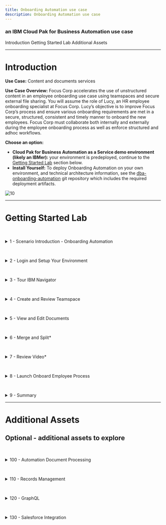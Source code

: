 ```yaml
---
title: Onboarding Automation use case
description: Onboarding Automation use case
---
```


### an IBM Cloud Pak for Business Automation use case

<AnchorLinks>
  <AnchorLink>Introduction</AnchorLink>
  <AnchorLink>Getting Started Lab</AnchorLink>
  <AnchorLink>Additional Assets</AnchorLink>
</AnchorLinks>

***

# Introduction

**Use Case:** Content and documents services

**Use Case Overview:** Focus Corp accelerates the use of unstructured content in an employee onboarding use case using teamspaces and secure external file sharing. You will assume the role of Lucy, an HR employee onboarding specialist at Focus Corp. Lucy’s objective is to improve Focus Corp’s process and ensure various onboarding requirements are met in a secure, structured, consistent and timely manner to onboard the new employees.  Focus Corp must collaborate both internally and externally during the employee onboarding process as well as enforce structured and adhoc workflows. 

**Choose an option:**

  * **Cloud Pak for Business Automation as a Service demo environment (likely an IBMer):** your environment is predeployed, continue to the [Getting Started Lab](#getting-started-lab) section below.
  * **Install Yourself:** To deploy Onboarding Automation on your own environment, and technical architecture information, see the <a href="https://github.com/ibm-cloud-architecture/dba-onboarding-automation" target="_blank">dba-onboarding-automation</a> git repository which includes the required deployment artifacts.

 ![10](./images/010-Intro-OnboardingAutomation.png)

***

# Getting Started Lab

<a name="lab-section-1"></a>
<br/>
<details>
<summary>1 - Scenario Introduction - Onboarding Automation</summary>

<br/>

**Use Case Overview**

<br/>

Employee applicant (John Doe) submitted an employee application and Video Interview along with other materials as part of the employment application process.  During this process, HR processors initially reviewed the employment application making comments and annotations on the document along with entering video bookmarks, allowing additional reviewers to quickly locate key responses.  Lucy along with other reviewers are able to review all the information and documents pertaining to applicant John Doe in the teamspace in a consistent and secure manner using an intuitive user-interface. Some of the information such as the applicant's SSN is available on some of the documents but they are redacted so that only reviewers with the appropriate permission are able to see the redacted content.  The use of video bookmarks also allows Lucy to quickly jump to key sections of the video without necessarily having to watch the entire video.  Finally, Lucy is able to integrate with IBM Business Automation Workflow to launch additional manual and automated processes.

<br/>

**Discovery Map**

<br/>

![1](./images/000-Intro-DiscoveryMap.png)

<br/>

[Go to top](#lab-section-1) | [Go to Getting Started Lab](#getting-started-lab)
</details>

<a name="lab-section-2"></a>
<br/>
<details>
<summary>2 - Login and Setup Your Environment</summary>

<br/>

<a name="lab-section-2a"></a>
<br/>
<details>
<summary style="margin-left: 40px">Option 2A - Are you using a Cloud Pak for Business Automation as a Service demo environment (likely an IBMer)?</summary>

<br/>

<p style="margin-left: 40px">

1. Standard Users, once your account administrator completes the below setup and provides you access, please continue.
1. Administrator Users, expand the following section to access additional steps to setup access for yourself and others in your environment:

</p>

<br/>

<a name="lab-section-2aa"></a>
<br/>
<details>
<summary style="margin-left: 80px">Additional on Cloud Administrator Setup</summary>

<p style="margin-left: 80px">

<br/>

1. Login to your Cloud Pak for Business Automation as a Service demo environment <a href="http://automationcloud.ibm.com" target="_blank">here</a> to access your portal.
1. Open the menu in the upper left.
1. Under **Administer subscriptions**, click **Access management**.
1. Locate or search for your user and ensure all environments (Development and so on) are activated.
1. Click the pencil icon on the right side of your user row and ensure the appropriate roles are selected (below is an example set of roles).
1. Repeat this process for all users that need access using the below for reference.

</p>

<br/>

<p style="margin-left: 80px">

<Row>
<Column colLg={4} colMd={4}>

**All User Access Roles**

![2](./images/required-roles.png)
<br/>

</Column>
<Column colLg={4} colMd={4}>

**All Administrator Roles**

![2](./images/all-admin-roles.png)
<br/>

</Column>
</Row>

</p>

<br/>

<p style="margin-left: 80px">

[Go to top](#lab-section-2aa) | [Go to Getting Started Lab](#getting-started-lab)

</p>

</details>

> Standard Users, continue here...

<p style="margin-left: 40px">

3. Login to your Cloud Pak for Business Automation as a Service demo environment <a href="http://automationcloud.ibm.com" target="_blank">here</a> to access your portal.
4. Open the menu in the upper left
5. Select **Production** and then **Run**

<br/>

![11](./images/001c-Portal.png)

<br/>

6. Click the **Business Automation Apps** tile to launch the Business Automation Navigator desktop

<br/>

![11](./images/001d-Portal.png)

<br/>


7. Wait for the desktop to load in a new browser window/tab (it can take some time)
8. Start by reviewing the available demos, they all represent a business automation use case so you can easily get started.

<br/>

![11](./images/001b-BAN.png)

<br/>

6. When ready, click the **Onboarding Automation** tile to launch the demo.

<br/>

![13](./images/Application01b.png)

<br/>

7. Check the tabs to learn more about the demo
    1.  **Storyboard**
    1.  **Discovery Map**

<br/>

![13](./images/Application02-Tabs.png)

<br/>

8. Navigate to the **Run the demo!** tab and then click on the picture of the **Lucy - HR Employee Onboarding Specialist**

<br/>

![13](./images/Application03-Lucy.png)

<br/>

[Go to top](#lab-section-2a) | [Go to Getting Started Lab](#getting-started-lab)
</p>
</details>

<br/>

<a name="lab-section-2b"></a>
<br/>
<details>
<summary style="margin-left: 40px">Option 2B - Are You Using Your Own Environment (not an on Cloud trial/demo)?</summary>

<br/>

<p style="margin-left: 40px">

1. Standard Users, once your account administrator completes the below setup and provides you access, please continue.
1. Administrator Users, expand the following section to access additional information to setup access for yourself and others in your environment:

<br/>

</p>

<details>
<summary style="margin-left: 80px">Additional Administrator Setup For Your Own Environment</summary>

<p style="margin-left: 80px">

<br/>

See the <a href="https://github.com/ibm-cloud-architecture/dba-onboarding-automation" target="_blank">dba-onboarding-automation</a> git repository to deploy on your own platform.

</p>

<br/>

</details>

> Standard Users, continue here...

<p style="margin-left: 40px">

1. Ask your administrator for the URL to the desktop in Business Automation Navigator and your login credentials
2. Wait for the desktop to load in a new browser window/tab (it can take some time) and log in

<br/>

![11](./images/001b-BAN.png)

<br/>

3. Start by reviewing the available demos, they all represent a business automation use case so you can easily get started.
4. When ready, click the **Onboarding Automation** tile to launch the use case

</p>

> Please continue to the next section...

<p style="margin-left: 40px">

[Go to top (Option 2b)](#lab-section-2b) | [Go to Getting Started Lab](#getting-started-lab)

</p>

</details>

<br/>

[Go to top](#lab-section-2) | [Go to Getting Started Lab](#getting-started-lab)
</details>

<a name="lab-section-3"></a>
<br/>
<details>
<summary>3 - Tour IBM Navigator</summary>

#### IBM Navigator is a desktop for an organization's workers to find and organize information.

<br/>

You are now a Human Resources (HR) Onboarding Specialist, Lucy, at Focus Corp reviewing an applicant, John Doe, for employment. As an onboarding specialist, Lucy will use the IBM Navigator user interface to review content submitted by John such as the employment application and video interview.

<br/>

Let's take a quick tour of the **IBM Navigator** user interface.

<br/>

1. Click on the navigation menu icon in the upper left corner of the screen

<br/>

The navigation menu icon (also commonly referred to as the hamburger icon) is used to access the navigation menu and features such as **Browse**, **Search**, **Share**, **Teamspaces**, **Work**, **Cases** and **Reports**.  Additional features can also be added using plugins.  This interface including the top banner, list of features and menu options are configurable through the use of desktops.

<br/>

Note: The **Reports** feature is used for Records Management and may or may not be installed on your environment. Records Management related activities such as declaring a record can be done automatically and also manually using the **Browse** feature.  The **Work** and **Cases** feature show workflow tasks assigned to the user and case manager activities (respectively).

<br/>

 ![13](./images/100-Navigator-Hamburger.png)

<br/>

2. Click the **Browse** feature

<br/>

 ![44](./images/100-Navigator-BrowseFeature.png)

<br/>

You are now viewing a repository called **Corporate Operations** which is an **IBM FileNet Content Manager** repository. You can also access other repositories and perform cross-repository searches using **CM8** (IBM Content Manager), **CMOD** (IBM Content Manager OnDemand), **Box®** and **CMIS** (Content Management Interoperability Services) compliant repositories like **Alfresco®** and **Microsoft SharePoint®** On-Premises.

<br/>

3. From the folder structure on the left side of the screen, traverse and click on the **Focus Corp Docs / Human Resources / Onboarded Employees** folder representing content for onboarded employees.

<br/>

 ![13](./images/110c-Navigator-OnboardedEmployees.png)

<br/>

As shown the diagram above, the center or content area of the screen shows the selected content which may also be used to traverse the folder structure.  Additionally, the top of the content area displays the full folder structure of the selected content.

<br/>

4.  Click on the **Selena Swift** checkbox as shown in the diagram below.

<br/>

Please note that the folder can be selected by either clicking on the checkbox -OR- by clicking on the folder row.  If a checkbox is not visible, contact your administrator to enable **Content list checkboxes** at the desktop level.  Clicking on the folder name text will select the folder and additionally traverse into the folder.

<br/>

 ![13](./images/115-Navigator-SelenaSwift.png)

<br/>

For onboarded employee – **Selena Swift**, you can see custom folder properties such as the **First Name**, **Last Name**, **Employee ID**, **Onboarded** status and **Hire Date**.

<br/>

5. Navigate to the **Focus Corp Docs / Human Resources / Onboarded Employees / Selena Swift / Employee Packet** folder and then click on the checkbox for the first document.  Next, in the upper-right corner, select the different **Views** (**Details**, **Magazine**, **Filmstrip**).  As shown in the diagram below, the **Details** view is shown as the default view.

<br/>

 ![13](./images/120c-Navigator-EmployeePacket.png)

<br/>

In our example, Focus Corp maintains an **Employee Packet** folder that contains new employee info documents such as the **Confidentiality Agreement** and **Employee Manual**.  In the **Details** view, you are able to see the thumbnail and properties of the selected content.

<br/>

6. Select the **Magazine** view

<br/>

 ![13](./images/121-Navigator-Magazine.png)

<br/>

In the **Magazine** view, you can now see the same content along with social features such as **Likes**, **Tags**, **Downloads** and **Comments**.

<br/>

7. Select the **Filmstrip** view.  The **Filmstrip** view is very useful for looking at media such pictures.  Select the **Photos** folder below the **Employee Packet** folder and then select each picture document.

<br/>

 ![13](./images/122-Navigator-Filmstrip.png)

<br/>

[Go to top](#lab-section-3) | [Go to Getting Started Lab](#getting-started-lab)
</details>

<a name="lab-section-4"></a>
<br/>
<details>
<summary>4 - Create and Review Teamspace</summary>

#### Let’s now look at teamspaces.  Teamspaces represent a focused view of the relevant folders, documents and searches that a team needs to complete their tasks.

<br/>

Our use case revolves around Lucy reviewing an existing teamspace for employee applicant John Doe.  Typicaly, the teamspace would have already been created, processed and reviewed by a few HR processors before reaching Lucy to further review and approve the applicant for onboarding.  In this section, you first create an employee onboarding teamspace for the employee applicant John Doe.  Next, you will review how a teamspace is used once it is created.

<br/>

<a name="lab-section-41"></a>
<br/>
<details>
<summary style="margin-left: 40px">4.1 - Create Teamspace</summary>
<p style="margin-left: 40px">

<br/>

An **Employee Onboarding** teamspace template should already be available.  If not or if you want to learn more about creating teamspace templates, please proceed to the section below - **4.1.1 - Teamspace Template Builder**.  Otherwise, proceed to section **4.1.2 - Teamspace Builder**.

<br/>

</p>

<a name="lab-section-411"></a>
<br/>
<details>
<summary style="margin-left: 80px">4.1.1 - Teamspace Template Builder</summary>
<p style="margin-left: 80px">

<br/>

This section covers the creation of a teamspace template using the teamspace template builder.

<br/>

The use of teamspace templates allows for the configuration of the folder hierarchy, documents, search templates, and security in a user-friendly wizard interface which can then be used to create teamspaces in a timely, secure and consistent manner.

<br/>

1. From the navigation menu, click on **Teamspaces**

 ![13](./images/additional-assets/teamspace-template/100-Teamspace-Feature.png)

<br/>
<br/>

2. Click on the **Templates** tab and then click on **New Template**

 ![13](./images/additional-assets/teamspace-template/110-New-Teamspace-Template.png)

<br/>

As shown in the diagram below, the **Teamspace Template Builder** is displayed.

<br/>

The teamspace template builder uses a wizard-driven user interface that guides you through the following steps:
- Define Teamspace Template
- Select Searches
- Select Classes or Entry Templates
- Folders and Documents Tree
- Select Roles

<br/>

 ![13](./images/additional-assets/teamspace-template/120-Template-Builder.png)

<br/>
<br/>

3. Teamspace Template Builder - Define Teamspace Template

<br/>

Enter a value for the **Template name** and **Template description**.  If you are using a shared environment and plan to share the template, please select a value that distinguishes your template from others. In the diagram below, a generic template name and description is used for the employee onboarding use case and specified not to share the template.

<br/>

At this point, you can continue to the next step by clicking on the **Next** button for the remaining configuration items (searches, classes/entry templates, folders/documents and roles).  At any point, you can complete the configuration of the template by clicking on the **Finish** button and optionally edit the configuration at a later time.

<br/>

When complete, click on the **Next** button to continue to the next step.

<br/>

 ![13](./images/additional-assets/teamspace-template/130-Define-Teamspace-Template.png)

<br/>
<br/>

4. Teamspace Template Builder - Select Searches

<br/>

You will not specify any searches for the teamspace, click the **Next** button to continue to the next step

<br/>

 ![13](./images/additional-assets/teamspace-template/140b-Select-Searches.png)

<br/>
<br/>

5. Teamspace Template Builder - Select Classes or Entry Templates

<br/>

This step specifies either document classes or entry templates that can be used to store documents into the teamspace.  You will configure this step using classes. As shown in the diagram below, first click the option for **Use classes to add documents**. Select the **Employment Application** and the **Document** classes and click the **Add** button.  Finally, click on the **Next** button to continue to the next step.

<br/>

 ![13](./images/additional-assets/teamspace-template/150-Template-Select-Classes.png)

<br/>

>Note: if the **Employment Application** class is not available, please contact your Administrator to make it available to you.  Otherwise, selecting the default **Document** is sufficient - you will just not see the custom properties (First Name, Last Name, Application Date) when adding the application document to the teamspace.

<br/>
<br/>

6. Teamspace Template Builder - Folders and Documents Tree

<br/>

This step configures the folder structure that will be used for the teamspace.  Additionally, documents can be added to the folder(s).  The use of a common folder structure and default documents provides a consistent process so that any teamspaces created with this template uses a consistent and standardized folder hierarchy and documents.

<br/>

Click **New Folder** and then build the folder structure shown below or create your own custom folder structure.  To add a document to a folder, click on the **Add Document** button and add a document.  When complete, click on the **Next** button to continue to the last step.

<br/>

 ![13](./images/additional-assets/teamspace-template/160-Folders-Documents-Tree.png)


<br/>
<br/>

7. Teamspace Template Builder - Select Roles

<br/>

This steps allows you to either associate existing role templates or create custom roles for the teamspace template.  Click **New Role**, enter a **Role Name** / **Role Description** and then set the desired permissions for the role.

<br/>

As shown in the diagram below, create one or more the following custom roles: HR - Human Resources, Payroll - Payroll, Manager - Department Manager, IT - Information Technology. Alternatively, you can also select an existing role template available at the bottom and add them to the teamspace template. When complete, click on the **Finish** button to complete the setup of the teamspace template. The teamspace template can be updated at a later time if desired.

<br/>

 ![13](./images/additional-assets/teamspace-template/170b-Select-Roles.png)

<br/>

The teamspace template is now complete, please refer to the next section **4.1.2 Teamspace Builder** to create a teamspace from this template.

<br/>

[Go to top (Teamspace Template Builder)](#lab-section-411) | [Go to Getting Started Lab](#getting-started-lab)

<br/>

</p>

</details>

<a name="lab-section-412"></a>
<br/>
<details>
<summary style="margin-left: 80px">4.1.2 - Teamspace Builder</summary>
<p style="margin-left: 80px">

<br/>

This section covers how to create a teamspace from the **Employee Onboarding Teamspace** template that was created in the section above.

<br/>

Download the items below, these items will be added later to the teamspace:
* Employment Application - [Focus Corp - Employment Application.pdf](https://github.com/ibm-cloud-architecture/dba-onboarding-automation/raw/main/content-services/sample-content/Focus%20Corp%20-%20Employment%20Application.pdf)
* Video Interview - <a href="https://ibm.box.com/s/wrg8tk9cx7bi4g23wjk19esxi1rmnl8l" target="_blank">Focus Corp - Video Interview - John Doe - KT.mp4</a>

<br/>

1. From the navigation menu, click on **Teamspaces**

 ![13](./images/additional-assets/teamspace-template/100-Teamspace-Feature.png)

<br/>

2. Click on the **Teamspaces** tab and then click on **New Teamspace**

 ![13](./images/additional-assets/teamspace-template/200b-New-Teamspace.png)

<br/>

As shown in the diagram below, the **Teamspace Builder** is displayed.

<br/>

Similiar to the **Teamspace Template Builder**, the **Teamspace Builder** uses a wizard-driven user interface that guides you through the following steps:
- Define Teamspace
- Select Searches
- Select Classes or Entry Templates
- Folders and Documents Tree
- Select Users

<br/>

 ![13](./images/additional-assets/teamspace-template/210-Teamspace-Builder.png)

<br/>

3. Teamspace Builder - Define Teamspace

<br/>

Enter a value for the **Template name** and **Template description**.  If you are using a shared environment, please select a value that distinguishes your teamspace from others. Next, select the **Employee Onboarding** template or the teamspace template that was created in section **4.1.1 Teamspace Template Builder**.

<br/>

When complete, review the information after the diagram below and then click on the **Next** button to continue to the next step.

<br/>

![13](./images/additional-assets/teamspace-template/220-Define-Teamspace.png)

<br/>

You can directly build the teamspace or you can specify the teamspace template that contains some predefined configuration settings.  Using the template allows us to consistently build the teamspace ensuring the proper folder, documents, searches and roles are configured for every new project. At the same time, you are also able to slightly modify these settings as you create the teamspace for any additional configuration that may be needed for the specific teamspace.

<br/>

At this point, you can continue to the next step by clicking on the **Next** button for the remaining configuration items (searches, classes/entry templates, folders/documents and roles).  At any point, you can complete the configuration of the template by clicking on the **Finish** button and optionally edit the configuration at a later time.

<br/>

When complete, click on the **Next** button to continue to the next step.

<br/>

4. Teamspace Builder - Select Searches

<br/>

Any saved searches that were included in the teamspace template should be listed in the **Selected searches** area.  If desired, add any searches that you would like to be included in the teamspace.  When complete, click the **Next** button to continue to the next step.

<br/>

![13](./images/additional-assets/teamspace-template/230-Select-Searches.png)

<br/>

5. Teamspace Builder - Select Classes or Entry Templates

<br/>

This step identifies the classes or entry templates that were configured with the teamspace template.  Any document classes or entry templates that were included in the teamspace template should be listed in the **Selected Classes / Entry Templates** area.

<br/>

Click the **Next** button

<br/>

![13](./images/additional-assets/teamspace-template/240-Teamspace-Select-Classes.png)


<br/>

6. Teamspace Builder - Folders and Documents Tree

<br/>

As shown below, the folder structure and associated documents were automatically created based on the teamspace template. In this step, you will add the [Employment Application](https://github.com/ibm-cloud-architecture/dba-onboarding-automation/raw/main/content-services/sample-content/Focus%20Corp%20-%20Employment%20Application.pdf) into **Application** folder.

<br/>

Right-click on the **Application** folder and click on **Add Document from Local Drive**

<br/>

![13](./images/additional-assets/teamspace-template/250-Add-Application.png)

<br/>

7. Teamspace Builder - Folders and Documents Tree - Add Document - Employment Application

<br/>

As shown in the diagram below, enter the following:
  1. Entry template - **Employee Onboarding - Application**
  1. What do you want to save? - **Local document**
  1. Choose Files - **Focus Corp - Employment Application.pdf**
  1. First Name - **John**
  1. Last Name - **Doe**
  1. Application Date - select any date

<br/>

When complete, click on the **Add** button

<br/>

![13](./images/additional-assets/teamspace-template/255-Add-Document.png)

<br/>

8. Teamspace Builder - Folders and Documents Tree - Add Document - Video Interview

<br/>

Using the same process as the step above, add the <a href="https://ibm.box.com/s/wrg8tk9cx7bi4g23wjk19esxi1rmnl8l" target="_blank">Video Interview</a> into the **Application / Video Interview** folder.

<br/>

As shown in the diagram below, enter the following:
  1. File name: Choose Files - **Focus Corp - Video Interview - John Doe - KT.mp4**
  1. Class - **Document**

<br/>

When complete, click on the **Add** button

<br/>

![13](./images/additional-assets/teamspace-template/258-Add-Video.png)

<br/>

9. Teamspace Builder - Select Users

<br/>

As shown in the diagram below, your user name should be identified as an owner of the teamspace.  To add yourself to another role, click on a role in the **Available roles** area.  To add additional users to the teamspace, click on **Add Users and Groups...** and add any additional users or groups to the teamspace.

<br/>

When complete, click the **Finish** button to complete the setup of your teamspace.

<br/>

![13](./images/additional-assets/teamspace-template/260-Teamspace-Users.png)

<br/>

[Go to top (Teamspace Builder)](#lab-section-412) | [Go to Getting Started Lab](#getting-started-lab)
</p>
</details>

<br/>

<p style="margin-left: 40px">

[Go to top (Create Teamspace)](#lab-section-41) | [Go to Getting Started Lab](#getting-started-lab)
</p>
</details>

<br/>

<a name="lab-section-42"></a>
<br/>
<details>
<summary style="margin-left: 40px">4.2 - Review Teamspace</summary>

<p style="margin-left: 40px">

<br/>

1. From the navigation menu, select **Teamspaces**

<br/>

 ![13](./images/200-Teamspace-Feature.png)

<br/>

A list of teamspaces should be displayed. In the diagram below, the  **Employee Onboarding - John Doe** teamspace is highlighted.

<br/>

 ![13](./images/210-Teamspaces.png)
> Note: Please use the teamspace that was created in **4.1.2 - Teamspace Builder**.  Let's refer to this as **your teamspace** going forward.

<br/>

2. Locate your teamspace and right-click on it and select **Modify**, **Roles**

<br/>

 ![13](./images/220-Teamspace-Roles.png)

<br/>

A teamspace can be configured with custom roles for granular security permissions.  Clicking on a role allows you to view and manage the security permissions of the role.  In the diagram below, the **HR - Human Resources** custom role and associated permission are shown.  The **Team** tab can also be selected to view and manage users/groups assigned to the role.

<br/>

 ![13](./images/230-Teamspace-Roles-Security.png)

<br/>

3. Click **Cancel** to exit the **Modify Teamspace** screen

<br/>

4. You are now back at the list of teamspaces, click on your teamspace name to view it

<br/>

 ![13](./images/210-Teamspaces.png)

<br/>

As shown in the digram below, this is your teamspace - note the three sections on the left side of the screen for **Browse** to manage content, **Search** to manage saved searches, **Team** to view members of the teamspace.

<br/>

Note the folder structure in the **Browse** section, this and the associated documents were automatically created using the teamspace template.

<br/>

The middle/main section of the screen displays the content selected in the **Browse** and **Search** section. As shown in the diagram above, the **Application** folder is selected in the **Browse** section with the contents of the folder displayed in the main section.

<br/>

On the right side of the screen, you will see a thumbnail of the document selected in the main section along with a **Properties** section showing the custom document properties associated with the document (**First Name**, **Last Name**, **Application Date**) along with the document **System Properties**.

<br/>

 ![13](./images/240-Teamspace-View.png)

<br/>
<br/>

[Go to top (Review Teamspace)](#lab-section-42) | [Go to Getting Started Lab](#getting-started-lab)
</p>
</details>

<br/>

<a name="lab-section-43"></a>
<br/>
<details>
<summary style="margin-left: 40px">4.3- Prepare Teamspace Content*</summary>
<p style="margin-left: 40px">
<br/>

This optional section covers preparing the following content in your teamspace so that it ready for target lab sections (identified below) of this lab:

<br/>

* **Employment Application**: prepare the document with initial annotations for target lab section **5 - View and Edit Documents**
  * If you do not complete this section, you can use the diagrams in the target lab section to view the annotations.  The target lab section also includes the creation of annotations.

<br/>

* **Video Interview**: prepare the video with intial bookmarks for target lab section **7 - Review Video**.
  * If you do not complete this section, you can use the diagrams in the target lab section to view the bookmarks and complete the last step to create additional bookmarks.

<br/>

<a name="lab-section-431"></a>
<br/>
<details>
<summary style="margin-left: 80px">4.3.1 - Prepare Employment Application</summary>
<p style="margin-left: 80px">

> Note: this section assumes familiarity with the creation of annotations.  If this is not the case, please review the target lab section first and then come back to this section.

You will create annotations to the application document in prepartion for section **5 - View and Edit Documents** (target lab section)

<br/>

1. Continuing from section [4.2 - Review Teamspace](#lab-section-42) - open your teamspace and open the application document (Focus Corp - Employment Application.pdf)

<br/>

![13](./images/300-Application-Document.png)

<br/>

2. Although not necessary, the viewing of annotations such as stamps and comments is better represented when they are created by different users.  If you have access to multiple user accounts, please use the following as a reference when creating annotations and comments in the next step.
    1. User 1 (Carly) - HR Preprocessor
    1. User 2 (Dave) - HR Reviewer
    1. User 3 (Lucy) - HR Approver (your primary user account)

<br/>

If you do not have access to multiple user accounts, please your primary user account to create all the annotations and comments.

<br/>

3. Using the diagram below as a reference please note the following annotations/comments that will be create:
    1. Redaction annotation on the Social Security Number with redaction reason **Social Security Number**
    1. Highlight annotation on the salary desired amount (85,00)
    1. Sticky note annotation with text: Salary request exceeds job posting - please review
    1. Text annotation with text: Salary request exceeds job posting - please review
    1. Stamp annotation with the **Received date** stamp
    1. Document comment with comment: Salary request execeeds job posting - please review
    1. Stamp annotation with the **Reviewed date** stamp
    1. Document comment with comment: Salary adjust was approved, please proceed with this candidate
    1. Document comment with comment: This is a test comment, right-click this comment and select Edit/Delete to edit or delete this comment

<br/>

If you will only be using one user account, create the annotations/comments in any order above.
If you are using multipe user accounts, create items a - f using User 1 (Carly) first.  Next, using User 2 (Dave) - create items g and h.  Lastly, using User 4 (Lucy) - create item i.

<br/>

3. When complete, click on the **Save** icon to save your updates and then the **X** icon to exit the viewer.

<br/>

![13](./images/302-Annotation-Save.png)

<br/>

[Go to top (Prepare Employment Application)](#lab-section-431) | [Go to Getting Started Lab](#getting-started-lab)

<br/>

</p>

</details>

<a name="lab-section-432"></a>
<br/>
<details>
<summary style="margin-left: 80px">4.3.2 - Prepare Video Interview</summary>
<p style="margin-left: 80px">

<br/>

You will create video bookmarks to the video interview in prepartion for section **7 - Review Video** (target lab section)

<br/>

1.  From your teamspace, click on the video name (Focus Corp - Video Interview - John Doe - KT.mp4) in the folder: **Employee Onboarding \ Application \ Video Interview**.

<br/>

 ![13](./images/380-Video-Launch.png)

<br/>

2. Click on the **Open in New Window** icon in the upper right corner of the viewer to open the viewer in a new window so you can access the video bookmark feature.

<br/>

 ![13](./images/382-Video-OpenNewWindow.png)

<br/>

3. Locate a time in the video to create a bookmark.  This can be done by playing the video and pausing at the desired location. Once you have a good idea where to place the bookmark, click on **Bookmarks**, **New Bookmark** and then enter the **Name** and optionally the **Description**.  If necessary, adjust the **Start Time** to the desired time in the video. Lastly, click on the **Ok** button to save the bookmark.

<br/>

These are the bookmarks that should be created:
  1. Tell me about yourself (00:00:07)
  1. Why shoud we hire you? (00:00:31)
  1. Why did you leave your last job? (00:00:51)
  1. What is your greatest weakness? (00:01:05)
  1. What are your greatest strength? (00:01:21)
  1. Where do you see yourself in 5 years? (00:01:42)
  1. What do you like to do outside of work? (00:01:57)

<br/>

 ![13](./images/383-Video-New-Bookmark-Add.png)

<br/>

When complete, exit the viewer.

<br/>

[Go to top (Prepare Video Interview)](#lab-section-432) | [Go to Getting Started Lab](#getting-started-lab)
</p>
</details>

<br/>

[Go to top (Prepare Teamspace Content)](#lab-section-43) | [Go to Getting Started Lab](#getting-started-lab)
</p>
</details>

<br/>

[Go to top (Create and Review Teamspace)](#lab-section-4) | [Go to Getting Started Lab](#getting-started-lab)
</details>


<a name="lab-section-5"></a>
<br/>
<details>
<summary>5 - View and Edit Documents</summary>

> Note: Use the application document (**Focus Corp - Employment Application.pdf**) that was added to the teamspace in section [4.1.2 - Teamspace Builder](#lab-section-412).  This document represents the employee applicant's employment application and also contains an I9 document which will you split into a second document using the **Merge and Split** option.  Additional, please review section [4.3.1 - Prepare Employment Application](#lab-section-431) for the initial annotations that should be placed on the application document.

1. From your teamspace, click on the application document (Focus Corp - Employment Application.pdf)

<br/>

 ![13](./images/300-Application-Document.png)

<br/>

2. Review the different areas of the viewer including the various tools/icons as shown in the diagram below.

<br/>

> Note: Hovering the mouse over each tool will displays a tool tip identifying the purpose of the tool.

<br/>

 ![13](./images/300b-Viewer-Overview.png)

<br/>

3.  From view settings area of the screen, click on the **Fit to window** icon to fit a full page of the document in the display

 ![13](./images/310c-Viewer-Fit.png)

<br/>

As displayed in the diagram above, the page should now fit in the display window.  You can now see the full page of the document including all the redactions and annotations on the first page.  Annotations allow you to mark up a document with items such as lines, rectangles, redactions, text, highlights, sticky notes, pencil and stamps.  Each annotation has security permissions and includes the user and timestamp the annotation was created/modified.

> Note: the annotations displayed in the steps below may not be present if you did not create them when you added the document to the teamspace. If so, use the diagram to identify what would have displayed and optionally create the annotation identified in the step.  Otherwise, simply ignore the step and continue to the next step.

<br/>

4. For each redaction and annotation, hover the mouse over the item to see who created the item and the creation timestamp.

<br/>

 ![13](./images/315-Viewer-Timestamp.png)

<br/>
<br/>

5. Right-click on a redaction then select the first option which is **Select redaction reason**

<br/>

 ![13](./images/320c-Viewer-Redaction-Reason.png)

<br/>

As displayed in the diagram above, the reason for the redaction is displayed and can also be set to a different reason if desired.  Redaction Reasons use role-based security so that only users within a configured role can see behind the redaction and/or manage the redaction. Additionally, data capture/processing solutions can be configured to automatically redact values such as a Social Security Number and associate with the redaction reason.

<br/>
<br/>

6. Click **Cancel** to exit out of the **Select Redaction Reason** dialog window.

<br/>
<br/>

7. From the annotation toolbar, click on the **Filled rectangle** annotation (also referred to as a redaction).  Next, draw a rectangle around the Driver's License value (Y521793367692).

<br/>

 ![13](./images/322-Viewer-Create-Redaction.png)

<br/>
<br/>

8. Right-click on the redaction created above and click on the **Edit redaction reason** option to bring up the **Select redaction reason** dialog. From the dialog, select **PII** and then click on the **OK** button.

<br/>

 ![13](./images/323-Viewer-Set-Redaction-Reason.png)

<br/>
<br/>

9. On the application document, locate the yellow sticky note on the document and either double-click on the sticky note -OR- right-click on the sticky note and then click on the second menu option for **Edit text**

<br/>

 ![13](./images/330b-Sticky-Note.png)

<br/>

As displayed in the diagram above, the text for the **Sticky note** annotation is displayed along with the creation/modified timestamp. With appropriate security, you are also able to modify the text.  The **Sticky note** in the annotation toolbar is also identified in the diagram if you want to create a new **Sticky note** annotation.

<br/>

To the right of the **Sticky note** annotation on the application document, there is also a **Text** annotation to display text without having to open the annotation.

<br/>
<br/>

10. In the upper-right corner of the viewer, click on the **View Comments** icon

<br/>

 ![13](./images/340b-Doc-Comment.png)

<br/>

As displayed in the diagram above, any existing document comments are displayed here.  The **Filter** box can be used to search for a specific comment.  A new comment can be added by entering text at the bottom of the viewer and then pressing the **Enter** button. If the user has appropriate security, existing comments can be edited or deleted by right-clicking on a comment and then clicking on the **Edit** or **Delete** option as shown in the diagram above.

<br/>

Additionally, document comments can be added directly from the document by right-clicking on the document and then selecting the **Properties** menu option.

<br/>

When complete, click on the **View Comments** icon at the top of the viewer to toggle out of the **View Comments** mode.

<br/>
<br/>

11. After exiting the **View Comments** mode, review the existing **Stamp** annotations and enter a new **Stamp** annotation by clicking on the **Stamp** annotation in the **Annotations** bar area on the right side of the viewer. Next, click on the **Approved** annotation icon and then click where you want the annotation to be located on the document.

<br/>

 ![13](./images/350-Stamp.png)

<br/>

As displayed in the diagram above, the existing stamp annotations are shown magnified.  These stamp annotations represent when the document was received and reviewed.  After clicking on the **Approved** stamp annotation, the **Stamp** annotation should now appear on the document with your email address along with the date.

<br/>

When complete, click on the **Save** icon to save the document with the newly created annotation.

<br/>
<br/>

12. Click on the **Thumbnails view** icon from the bottom of the viewer.

<br/>

 ![13](./images/360-Thumbnail.png)

<br/>

As displayed in the diagram above, the thumbnails of each page of the document are displayed.

<br/>

 ![13](./images/362-Thumbnail-Size.png)

<br/>

<br/>

Congratulations, you completed the **View and Edit Documents** steps.  Please note the additional features to view and edit documents:
  - IBM Content Navigator Edit Service – edit directly in any desktop application
  - IBM Navigator Sync – sync and collaborate on documents directly from a computer desktop or mobile device
  - IBM Navigator Mobile – access, manage and sync content on your mobile device
  - IBM Navigator for Microsoft Office® –  access and manage content within Microsoft Office
  - Microsoft Office Online Editing® –  collaborative editing using Microsoft Office 365® or Microsoft Office Online Server®
  - IBM Enterprise Video Streaming – stream video with automatic caption generation and automated transcoding for multiple bitrates, video size and quality

<br/>

[Go to top](#lab-section-5) | [Go to Getting Started Lab](#getting-started-lab)
</details>

<a name="lab-section-6"></a>
<br/>
<details>
<summary>6 - Merge and Split*</summary>

> *Note: this section is optional, if you do not want to perform this section, please proceed to the next section.

Continuing from the previous section viewing the thumbnails of the application document - the first five pages represent the actual application document.  The next four pages is an **I9 - Employment Verification** document that does not belong in the same document.  You will use the **Merge and Split** feature to first create a copy of our document and then remove the first five pages to create a separate I9 document.  Next, you will remove the last four pages of our employment application document so that it only contains the correct pages.

<br/>
<br/>

1. From the upper-right corner of the viewer, select the **Open in New Window** icon to open the viewer in a separate window which allows us to select the **Merge and Split** option.

<br/>

 ![13](./images/370-MergeSplit-Open.png)

<br/>
<br/>

2.  From the separate viewer window, select the **Merge and Split** icon at the top of the viewer.

<br/>

 ![13](./images/372-MergeSplit-Option.png)

<br/>

As displayed in the diagram below, you are now in the **Merge and Split** mode where you can see the three icons for **Cut**, **Copy** and **Paste**.  You are also able to move one or more pages by selecting the page(s) and dragging it to the desired location.

<br/>

 ![13](./images/373-MergeSplit-Main.png)

<br/>
<br/>

4.  Select the **Add document** icon from the top menu bar so that you can create the separate document

<br/>

 ![13](./images/374-MergeSplit-AddDoc.png)

<br/>

As displayed in the diagram below, the **Add Document** window appears.  Select the **Employee Onboarding - Document** entry template which uses the default **Document** class.  Next, set the **Document Title** property to **John Doe - I9** and finally click the **Add** button to add the document.

<br/>

 ![13](./images/375-MergeSplit-DocSave.png)

<br/>
<br/>

5.  There should now be two tabs in the document viewer with the second tab representing the newly added **John Doe - I9** document.  You want to remove the employee application pages - select the first five pages of the document and then click on the **Cut** icon to remove the selected pages.

<br/>

 ![13](./images/376-MergeSplit-I9.png)

<br/>
<br/>

6.  As shown in diagram below, there should be four document pages.  Click on the **Check in document** icon to save and check-in the document to the repository.

<br/>

 ![13](./images/377-1-MergeSplit-I9CheckIn.png)

<br/>
<br/>

7.  Click on the first document tab which is our original employment application document.

<br/>

 ![13](./images/378-1-MergeSplit.png)

<br/>

8.  Select the last four pages of the document and then select the **Cut** icon to remove the I9 document pages.

<br/>

 ![13](./images/378-2c-MergeSplit-Cut.png)

<br/>

9.  Click on the **Check in document** icon to save and check-in the document to the repository.

<br/>

 ![13](./images/378-3-MergeSplit-Save.png)

<br/>

You can now exit the document viewer to return back to the teamspace.

<br/>
<br/>

[Go to top](#lab-section-6) | [Go to Getting Started Lab](#getting-started-lab)
</details>

<a name="lab-section-7"></a>
<br/>
<details>
<summary>7 - Review Video*</summary>

> *Note: this section is optional, if you do not want to perform this section, please proceed to the next section.  If you perform this section, please review section [4.3.2 Prepare Video Interview](#lab-section-432) to prepare the video with bookmarks.

Let's now take a look at the video viewer to view and stream videos and audio files.

<br/>

1.  From your teamspace, click on the video name in the folder: **Employee Onboarding \ Application \ Video Interview**.

<br/>

 ![13](./images/380-Video-Launch.png)

<br/>

Note that selecting the video will also provide a short live preview of the video in the right pane along with the properties of the video.

<br/>
<br/>

2. Click on the **Open in New Window** icon in the upper right corner of the viewer to open the viewer in a new window so you can access the video bookmark feature.

<br/>

 ![13](./images/382-Video-OpenNewWindow.png)

<br/>
<br/>

3. Click on **Bookmarks** on the top left area of the viewer

<br/>

 ![13](./images/383-Video-Bookmarks.png)

<br/>

After selecting **Bookmarks**, the list of video bookmarks will be displayed.  These were manually entered by an HR specialist during the initial application review process.  Each bookmark identifies the name of the bookmark, bookmark description, the time of the bookmark and the user who created the bookmark.  The use of video bookmarks is very valuable for Focus Corp to be able to quickly review key segments of the video without viewing the entire video.  Additionally, the video viewer enables you to view, collaborate and easily stream large video files without requiring any browser plugins.

<br/>

Entering text in the **Filter** field also allows you to search on the name of the bookmark allowing for even faster location of a particular bookmark in the event there are numerous bookmarks.  For example, enter **strengths** to quickly go to the bookmark named **What is your greatest strengths**

<br/>
<br/>

4. From the bookmark list, click on a bookmark and then cycle through the bookmarks by clicking on the **Previous** and/or **Next** buttons

<br/>

 ![13](./images/384-Video-PreviousNext.png)

<br/>

Notice that the video starts immediately as you click each bookmark with little or no lag.  When the video is initially opened, the video can be played right away as the video is streamed in the background.

<br/>
<br/>

5. Let's now create a new bookmark.  Locate a time in the video to create a bookmark.  This can be done by playing the video and pausing at the desired location. Once you have a good idea where to place the bookmark, click on **New Bookmark** and then enter the **Name** and optionally the **Description**.  If necessary, adjust the **Start Time** to the desired time in the video.

<br/>

 ![13](./images/385-Video-NewBookmark.png)

<br/>

[Go to top](#lab-section-7) | [Go to Getting Started Lab](#getting-started-lab)
</details>

<a name="lab-section-8"></a>
<br/>
<details>
<summary>8 - Launch Onboard Employee Process</summary>

<br/>

Lucy is now ready to approve the employee applicant, let's trigger a workflow to start the downstream onboarding process.

<br/>

1. From your teamspace, browse to the **Application** folder and right-click on the employment appliction to select the menu option for **Workflow**, **Launch Process**

<br/>

 ![13](./images/600-LaunchProcess.png)

<br/>
<br/>

2. Select the **Onboard Employee** process and click the **OK** button

<br/>

 ![13](./images/610-LaunchProcess-OnboardEmployee.png)

<br/>
<br/>

3. Enter any comments in the **Review Request Details**

<br/>

 ![13](./images/620-LaunchProcess-LaunchUI.png)

<br/>

As shown in the diagram above, the launch screen is displayed with properties such as the **Document Name**, **First Name**, **Last Name**, and **Application Date** automatically populated from the document properties.  You are able to view the contents of employement application as a final check and ultimately trigger the process by clicking on the **Launch process** button.

<br/>
<br/>

4. Click the **Launch process** button to start the process.

<br/>

 ![13](./images/625-LaunchProcess-Launch.png)

<br/>

Although not fully implemented within this scenario, the process just launched would orchestrate downstream activities to onboard the applicant including manual and automated steps such as sending the offer letter and employee packet, preparing backend systems for enrollment such as benefits, payroll and IT accounts.

<br/>

[Go to top](#lab-section-8) | [Go to Getting Started Lab](#getting-started-lab)
</details>

<a name="lab-section-9"></a>
<br/>
<details>
<summary>9 - Summary</summary>

<br/>

As you saw, content services enables secure and compliant content access through the use of teamspaces, viewing and editing capabilities such as role-based Redactions, merge and split, video bookmarks and finally workflow to automate additional processes.  The Cloud Pak for Business Automation provides a powerful, pre-integrated platform including Content Services alongside additional business automation services such as Workflow (BAW), RPA, Decisions (ODM and ADS) and more.

<br/>

Please visit the [Additional Assets](#additional-assets) section for additional features not covered in this lab.

<br/>

[Go to top](#lab-section-9) | [Go to Getting Started Lab](#getting-started-lab)
</details>

***

# Additional Assets

## Optional - additional assets to explore

<a name="additional-assets-100"></a>
<br/>
<details>
<summary>100 - Automation Document Processing</summary>

<br/>

Video: <a href="https://youtu.be/Y3dyHRjFvxU" target="_blank">Automation Document Processing Overview (3:46)</a>

<br/>

![13](./images/additional-assets/AutomationDocumentProcessingOverview.png)

Traditional document capture solutions cannot meet the document processing demands of today’s digital world. Increased market demand for speed and flexibility, combined with exponential growth in regulatory compliance requirements prevent enterprises from realizing the potential for digital transformation. Applying a full document processing workflow with low-code development tools and advanced AI with deep learning, enterprises can use IBM Automation Document Processing to eliminate manual work across the enterprise.

<br/>

[Go to top](#additional-assets) | [Go to Introduction](#introduction) | [Go to Getting Started Lab](#getting-started-lab)

</details>

<a name="additional-assets-110"></a>
<br/>
<details>
<summary>110 - Records Management</summary>

<br/>

Video: <a href="https://youtu.be/a-iOyZdHHv8" target="_blank">Records Management (3:15)</a>

<br/>

![13](./images/additional-assets/RecordsManagement.png)

<br/>

IBM Enterprise Records provides content, processes and connectivity to help you maintain and provide a record of compliance for electronic and physical records. The comprehensive solution enables you to streamline records-based activities and help enforce compliance with retention policies, with or without user participation. Using IBM, you can capture, declare, classify, store and dispose of electronic and physical records according to fiscal, legal and regulatory requirements. IBM Enterprise Records is also available as managed service on cloud and for a containerized deployment in a private or public cloud.

<br/>

[Go to top](#additional-assets) | [Go to Introduction](#introduction) | [Go to Getting Started Lab](#getting-started-lab)

</details>

<a name="additional-assets-120"></a>
<br/>
<details>
<summary>120 - GraphQL</summary>

<br/>

Video: <a href="https://ibm.biz/SimplifyDevelopmentFileNetGraphQL" target="_blank">Simplify Development using the FileNet GraphQL API (7:18)</a>

<br/>

![13](./images/additional-assets/FileNetGraphQL-Thumbnail-Intro.png)

<br/>

The FileNet GraphQL API enables you to query and manipulate data easily through an intuitive and flexible syntax that simplifies application development for your Content Platform Engine.  The API allows you to request the exact information you need and receive predictable results reducing the number of network calls and bandwidth requirements improving performance.

<br/>

[Go to top](#additional-assets) | [Go to Introduction](#introduction) | [Go to Getting Started Lab](#getting-started-lab)

</details>

<a name="additional-assets-130"></a>
<br/>
<details>

<a name="additional-assets-130"></a>
<br/>
<summary>130 - Salesforce Integration</summary>

<br/>

Video: <a href="https://ibm.biz/FileNetSalesforce" target="_blank">Salesforce CRM Content to FileNet (6:29)</a>

<br/>

![13](./images/additional-assets/SalesforceOverview2.png)

Seamlessly connect Salesforce with FileNet Content Manager to eliminate a content silo and manage Salesforce content within the leading, modern FileNet Content Manager platform. This native integration allows Salesforce users to store and manage related content seamlessly in FileNet Content Manager as it relates to Salesforce accounts, cases, opportunities, and more.  They will no longer need to switch applications to find related information. With a Salesforce-oriented user experience, this connector will require minimal to no training, and IT teams can take advantage of the feature-rich content management capabilities of FileNet and govern enterprise content in one place.

<br/>

[Go to top](#additional-assets) | [Go to Introduction](#introduction) | [Go to Getting Started Lab](#getting-started-lab)
</details>

